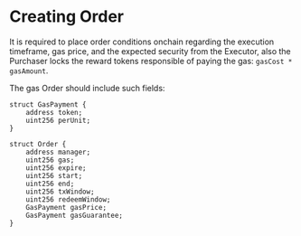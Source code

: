 # Creating Order

It is required to place order conditions onchain regarding the execution timeframe, gas price, and the expected security from the Executor, also the Purchaser locks the reward tokens responsible of paying the gas: `gasCost * gasAmount`.

The gas Order should include such fields:

```solidity
struct GasPayment {
    address token;
    uint256 perUnit;
}

struct Order {
    address manager;
    uint256 gas;
    uint256 expire;
    uint256 start;
    uint256 end;
    uint256 txWindow;
    uint256 redeemWindow;
    GasPayment gasPrice;
    GasPayment gasGuarantee;
}
```
